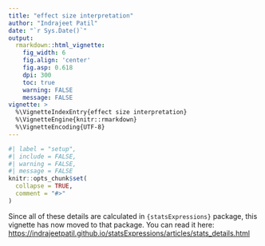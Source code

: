 ```yaml
---
title: "effect size interpretation"
author: "Indrajeet Patil"
date: "`r Sys.Date()`"
output:
  rmarkdown::html_vignette:
    fig_width: 6
    fig.align: 'center'
    fig.asp: 0.618
    dpi: 300
    toc: true
    warning: FALSE
    message: FALSE
vignette: >
  %\VignetteIndexEntry{effect size interpretation}
  %\VignetteEngine{knitr::rmarkdown}
  %\VignetteEncoding{UTF-8}
---
```


```r
#| label = "setup",
#| include = FALSE,
#| warning = FALSE,
#| message = FALSE
knitr::opts_chunk$set(
  collapse = TRUE,
  comment = "#>"
)
```

Since all of these details are calculated in `{statsExpressions}` package, this
vignette has now moved to that package. You can read it here:
<https://indrajeetpatil.github.io/statsExpressions/articles/stats_details.html>
